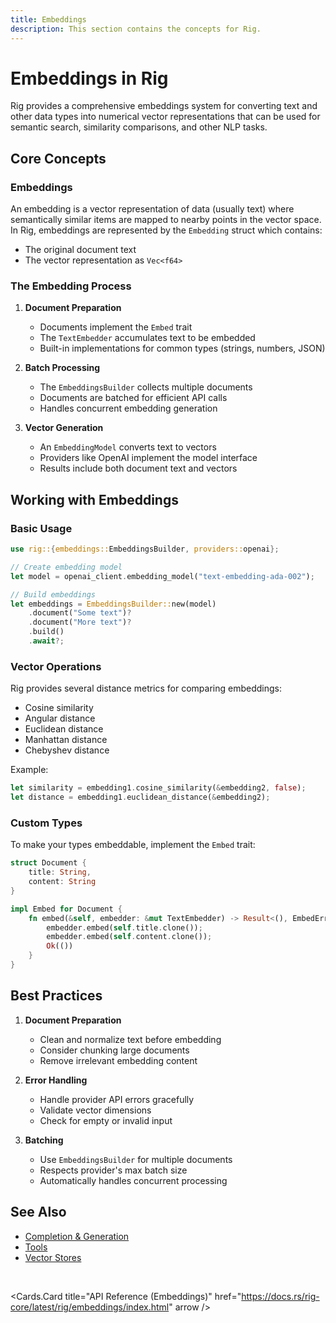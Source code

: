 ```yaml
---
title: Embeddings
description: This section contains the concepts for Rig.
---
```


# Embeddings in Rig

Rig provides a comprehensive embeddings system for converting text and other data types into numerical vector representations that can be used for semantic search, similarity comparisons, and other NLP tasks.

## Core Concepts

### Embeddings

An embedding is a vector representation of data (usually text) where semantically similar items are mapped to nearby points in the vector space. In Rig, embeddings are represented by the `Embedding` struct which contains:

- The original document text
- The vector representation as `Vec<f64>`

### The Embedding Process

1. **Document Preparation**
   - Documents implement the `Embed` trait
   - The `TextEmbedder` accumulates text to be embedded
   - Built-in implementations for common types (strings, numbers, JSON)

2. **Batch Processing**
   - The `EmbeddingsBuilder` collects multiple documents
   - Documents are batched for efficient API calls
   - Handles concurrent embedding generation

3. **Vector Generation**
   - An `EmbeddingModel` converts text to vectors
   - Providers like OpenAI implement the model interface
   - Results include both document text and vectors

## Working with Embeddings

### Basic Usage

```rust
use rig::{embeddings::EmbeddingsBuilder, providers::openai};

// Create embedding model
let model = openai_client.embedding_model("text-embedding-ada-002");

// Build embeddings
let embeddings = EmbeddingsBuilder::new(model)
    .document("Some text")? 
    .document("More text")?
    .build()
    .await?;
```

### Vector Operations

Rig provides several distance metrics for comparing embeddings:

- Cosine similarity
- Angular distance  
- Euclidean distance
- Manhattan distance
- Chebyshev distance

Example:
```rust
let similarity = embedding1.cosine_similarity(&embedding2, false);
let distance = embedding1.euclidean_distance(&embedding2);
```

### Custom Types

To make your types embeddable, implement the `Embed` trait:

```rust
struct Document {
    title: String,
    content: String
}

impl Embed for Document {
    fn embed(&self, embedder: &mut TextEmbedder) -> Result<(), EmbedError> {
        embedder.embed(self.title.clone());
        embedder.embed(self.content.clone());
        Ok(())
    }
}
```

## Best Practices

1. **Document Preparation**
   - Clean and normalize text before embedding
   - Consider chunking large documents
   - Remove irrelevant embedding content

2. **Error Handling**
   - Handle provider API errors gracefully
   - Validate vector dimensions
   - Check for empty or invalid input

4. **Batching**
   - Use `EmbeddingsBuilder` for multiple documents
   - Respects provider's max batch size
   - Automatically handles concurrent processing

## See Also

- [Completion & Generation](./0_completion.mdx)
- [Tools](./2_tools.mdx)
- [Vector Stores](../4_integrations/41_vector_store.mdx)

<br />

<Cards.Card
    title="API Reference (Embeddings)"
    href="https://docs.rs/rig-core/latest/rig/embeddings/index.html"
    arrow
/>